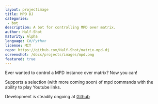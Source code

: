 ```yaml
---
layout: projectimage
title: MPD DJ
categories: 
 - bot
description: A bot for controlling MPD over matrix.
author: Half-Shot
maturity: Alpha
language: C#/Python
license: MIT
repo: https://github.com/Half-Shot/matrix-mpd-dj
screenshot: /docs/projects/images/mpd.png
featured: true
---
```


Ever wanted to control a MPD instance over matrix? Now you can!

Supports a selection (with more coming soon) of mpd commands with the ability to play Youtube links.

Development is steadily ongoing at [Github](https://github.com/Half-Shot/matrix-mpd-dj)
